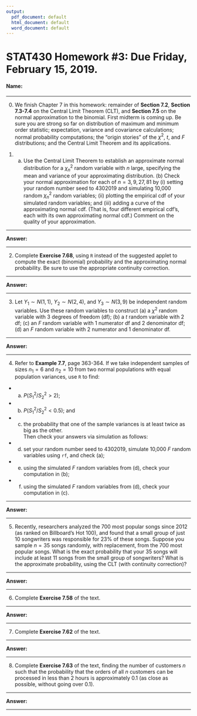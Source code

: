 ---
output:
  pdf_document: default
  html_document: default
  word_document: default
---

STAT430 Homework #3: Due Friday, February 15, 2019. 
========================================================

#### Name: 

*********************************************************************************
0. We finish Chapter 7 in this homework: remainder of **Section 7.2**, **Section 7.3-7.4** on the Central Limit Theorem (CLT), and **Section 7.5** on the normal approximation to the binomial.  First midterm is coming up.  Be sure you are strong so far on distribution of maximum and minimum order statistic; expectation, variance and covariance calculations; normal probability computations; the "origin stories" of the $\chi^2$, $t$, and $F$ distributions; and the Central Limit Theorem and its applications. 


1. (a) Use the Central Limit Theorem to establish an approximate normal distribution for a $\chi^2_n$ random variable with $n$ large, specifying the mean and variance of your approximating distribution. (b) Check your normal approximation for each of $n=3, 9, 27, 81$ by (i) setting your random number seed to 4302019 and simulating 10,000 random $\chi^2_n$ random variables; (ii) plotting the empirical cdf of your simulated random variables; and (iii) adding a curve of the approximating normal cdf. (That is, four different empirical cdf's, each with its own approximating normal cdf.) Comment on the quality of your approximation. 

*********************************************************************************

**Answer:**



*********************************************************************************

2. Complete **Exercise 7.68**, using `R` instead of the suggested applet to compute the exact (binomial) probability and the approximating normal probability. Be sure to use the appropriate continuity correction. 

*********************************************************************************

**Answer:**


*********************************************************************************


3. Let $Y_1\sim N(1, 1)$, $Y_2\sim N(2, 4)$, and $Y_3\sim N(3, 9)$ be independent random variables.  Use these random variables to construct (a) a $\chi^2$ random variable with 3 degrees of freedom (df); (b) a $t$ random variable with 2 df; (c) an $F$ random variable with 1 numerator df and 2 denominator df; (d) an $F$ random variable with 2 numerator and 1 denominator df. 

*********************************************************************************

**Answer:**



*********************************************************************************

4. Refer to **Example 7.7**, page 363-364. If we take independent samples of sizes $n_1=6$ and $n_2=10$ from two normal populations with equal population variances, use `R` to find:
  * (a) $P(S_1^2/S_2^2>2)$; 
  * (b) $P(S_1^2/S_2^2<0.5)$; and 
  * (c) the probability that one of the sample variances is at least twice as big as the other.  
Then check your answers via simulation as follows:
  * (d) set your random number seed to 4302019, simulate 10,000 $F$ random variables using `rf`, and check (a); 
  * (e) using the simulated $F$ random variables from (d), check your computation in (b); 
  * (f) using the simulated $F$ random variables from (d), check your computation in (c).

*********************************************************************************

**Answer:**



*********************************************************************************

5. Recently, researchers analyzed the 700 most popular songs since 2012 (as ranked on Billboard's Hot 100), and found that a small group of just 10 songwriters was responsible for 23% of these songs. Suppose you sample $n=35$ songs randomly, with replacement, from the 700 most popular songs.  What is the exact probability that  your 35 songs will include at least 11 songs from the small group of songwriters?  What is the approximate probability, using the CLT (with continuity correction)?

*********************************************************************************

**Answer:**


*********************************************************************************

6. Complete **Exercise 7.58** of the text.

*********************************************************************************

**Answer:**


*********************************************************************************

7. Complete **Exercise 7.62** of the text.

*********************************************************************************

**Answer:**


*********************************************************************************

8. Complete **Exercise 7.63** of the text, finding the number of customers $n$ such that the probability that the orders of all $n$ customers can be processed in less than 2 hours is approximately 0.1 (as close as possible, without going over 0.1).

*********************************************************************************

**Answer:**


*********************************************************************************